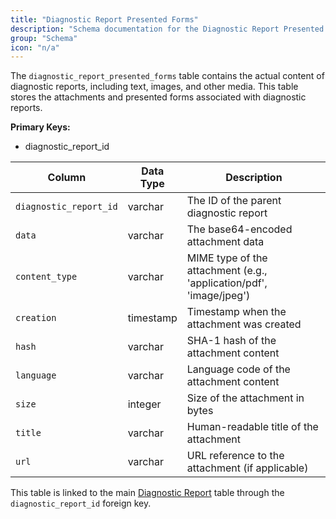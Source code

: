 ```yaml
---
title: "Diagnostic Report Presented Forms"
description: "Schema documentation for the Diagnostic Report Presented Forms table in the Metriport data model"
group: "Schema"
icon: "n/a"
---
```


The `diagnostic_report_presented_forms` table contains the actual content of diagnostic reports, including text, images, and other media. This table stores the attachments and presented forms associated with diagnostic reports.

**Primary Keys:**
* diagnostic_report_id

| Column | Data Type | Description |
| ------ | --------- | ----------- |
| `diagnostic_report_id` | varchar | The ID of the parent diagnostic report |
| `data` | varchar | The base64-encoded attachment data |
| `content_type` | varchar | MIME type of the attachment (e.g., 'application/pdf', 'image/jpeg') |
| `creation` | timestamp | Timestamp when the attachment was created |
| `hash` | varchar | SHA-1 hash of the attachment content |
| `language` | varchar | Language code of the attachment content |
| `size` | integer | Size of the attachment in bytes |
| `title` | varchar | Human-readable title of the attachment |
| `url` | varchar | URL reference to the attachment (if applicable) |

This table is linked to the main [Diagnostic Report](/medical-api/handling-data/schema/diagnostic-report) table through the `diagnostic_report_id` foreign key.
